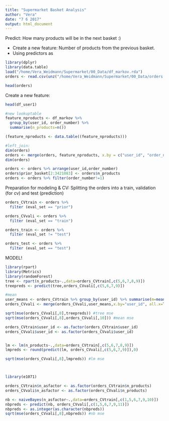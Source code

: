 ```yaml
---
title: "Supermarket Basket Analysis"
author: "Vera"
date: "7 6 2017"
output: html_document
---
```


Predict: How many products will be in the next basket :)

* Create a new feature: Number of products from the previous basket.
* Using predictors as 


```r
library(dplyr)
library(data.table)
load("/home/Vera_Weidmann/Supermarket/00_Data/df_markov.rda")
orders <- read.csv(unz("/home/Vera_Weidmann/Supermarket/00_Data/orders.csv.zip", "orders.csv"), stringsAsFactors = FALSE)
```

```r
head(orders)
```

Create a new feature:
```r
head(df_user1)
```

```r
#new lookuptable
feature_nproducts <- df_markov %>%
  group_by(user_id, order_number) %>%
  summarise(n_products=n())

(feature_nproducts <- data.table((feature_nproducts)))

#left_join:
dim(orders)
orders <- merge(orders, feature_nproducts, x.by = c("user_id", "order_number"), sort = F, all.x = T)
dim(orders)

orders <- orders %>% arrange(user_id,order_number)
orders$prior_basket[2:3421083] <- orders$n_products
orders <- orders %>% filter(order_number!=1)
```

Preparation for modeling & CV:
Splitting the orders into a train, validation (for cv) and test (prediction)
```r
orders_CVtrain <- orders %>%
  filter (eval_set == "prior")

orders_CVvali <- orders %>%
  filter (eval_set == "train")

orders_train <- orders %>%
  filter (eval_set != "test")

orders_test <- orders %>%
  filter (eval_set == "test")
```

MODEL!

```r
library(rpart)
library(Metrics)
library(randomForest)
tree <- rpart(n_products~.,data=orders_CVtrain[,c(5,6,7,8,9)])
treepreds <- predict(tree,orders_CVvali[,c(5,6,7,9)])

#mean
user_means <- orders_CVtrain %>% group_by(user_id) %>% summarise(m=mean(n_products)) %>% round(0)
orders_CVvali <- merge(orders_CVvali,user_means,x.by="user_id", all.x=T)

sqrt(mse(orders_CVvali[,8],treepreds)) #tree mse
sqrt(mse(orders_CVvali[,8],orders_CVvali[,10])) #mean mse

orders_CVtrain$user_id <- as.factor(orders_CVtrain$user_id)
orders_CVvali$user_id <- as.factor(orders_CVvali$user_id)


lm <- lm(n_products~.,data=orders_CVtrain[,c(5,6,7,8,9)])
lmpreds <- round(predict(lm, orders_CVvali[,c(5,6,7,9)]),0)

sqrt(mse(orders_CVvali[,8],lmpreds)) #lm mse



library(e1071)

orders_CVtrain$n_asfactor <- as.factor(orders_CVtrain$n_products)
orders_CVvali$n_asfactor <- as.factor(orders_CVvali$n_products)

nb <- naiveBayes(n_asfactor~.,data=orders_CVtrain[,c(1,5,6,7,9,10)])
nbpreds <- predict(nb, orders_CVvali[,c(1,5,6,7,9,11)])
nbpreds <- as.integer(as.character(nbpreds))
sqrt(mse(orders_CVvali[,8],nbpreds)) #nb mse
```

